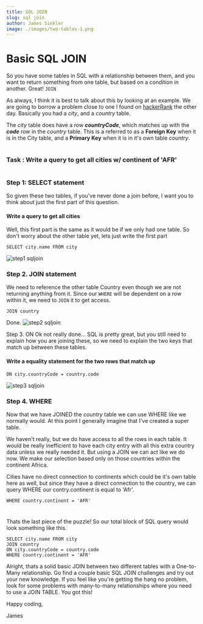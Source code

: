 ```yaml
---
title: SQL JOIN
slug: sql join   
author: James Sinkler
image: ./images/two-tables-1.png
---
```

# Basic SQL JOIN

So you have some tables in SQL with a relationship between them, and you want to return something from one table, but based on a condition in another. Great! `JOIN`

As always, I think it is best to talk about this by looking at an example. We are going to borrow a problem close to one I found on <a href='hackerRank'>hackerRank</a> the other day. Basically you had a <em>city</em>, and a <em>country</em> table. 

The <em>city</em> table does have a row <strong><em>countryCode</em></strong>, which matches up with the <strong><em>code</em></strong> row in the <em>country</em> table. This is a referred to as a <strong>Foreign Key</strong> when it is in the City table, and a <strong>Primary Key</strong> when it is in it's own table <em>country</em>.

#
### Task : Write a query to get all cities w/ continent of 'AFR'

#

### Step 1: SELECT statement
So given these two tables, if you've never done a join before, I want you to think about just the first part of this question.

#### Write a query to get all cities
Well, this first part is the same as it would be if we only had one table. So don't worry about the other table yet, lets just write the first part
```
SELECT city.name FROM city
```
![step1 sqljoin](./images/Step1SQLJoin.png)

### Step 2. JOIN statement

We need to reference the other table Country even though we are not returning anything from it. Since our `WHERE` will be dependent on a row within it, we need to `JOIN` it to get access.

```
JOIN country
```
Done.
![step2 sqljoin](./images/Step2SQLJoin.png)

Step 3. ON
Ok not really done... SQL is pretty great, but you still need to explain how you are joining these, so we need to explain the two keys that match up between these tables.

#### Write a equality statement for the two rows that match up

```
ON city.countryCode = country.code
```
![step3 sqljoin](./images/Step3SQLJoin.png)

### Step 4. WHERE
Now that we have JOINED the <em>country</em> table we can use WHERE like we normally would. At this point I generally imagine that I've created a super table. 


We haven't really, but we do have access to all the rows in each table. It would be really inefficient to have each city entry with all this extra country data unless we really needed it. But using a JOIN we can act like we do now. We make our selection based only on those countries within the continent Africa.

Cities have no direct connection to continents which could be it's own table here as well, but since they have a direct connection to the country, we can query WHERE our contry.continent is equal to 'Afr'.

```
WHERE country.continent = 'AFR'
```
#
Thats the last piece of the puzzle! So our total block of SQL query would look something like this.

```
SELECT city.name FROM city
JOIN country
ON city.countryCode = country.code
WHERE country.continent = 'AFR'
```

Alright, thats a solid basic JOIN between two different tables with a One-to-Many relationship. Go find a couple basic SQL JOIN challenges and try out your new knowledge. If you feel like you're getting the hang no problem, look for some problems with many-to-many relationships where you need to use a JOIN TABLE. You got this!

Happy coding,

James
